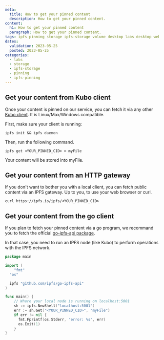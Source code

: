 ```yaml
---
meta:
  title: How to get your pinned content
  description: How to get your pinned content.
content:
  h1: How to get your pinned content
  paragraph: How to get your pinned content.
tags: ipfs pinning storage ipfs-storage volume desktop labs desktop web3 gateway kubo
dates:
  validation: 2023-05-25
  posted: 2023-05-25
categories:
  - labs
  - storage
  - ipfs-storage
  - pinning
  - ipfs-pinning
---
```


## Get your content from Kubo client

Once your content is pinned on our service, you can fetch it via any other [Kubo client](https://docs.ipfs.tech/install/command-line/). It is Linux/Max/Windows compatible.

First, make sure your client is running:

```
ipfs init && ipfs daemon
```

Then, run the following command. 

```
ipfs get <YOUR_PINNED_CID> > myFile
```

Your content will be stored into myFile.

## Get your content from an HTTP gateway

If you don't want to bother you with a local client, you can fetch public content via an IPFS gateway. Up to you, to use your web browser or curl.

```
curl https://ipfs.io/ipfs/<YOUR_PINNED_CID>
```

## Get your content from the go client

If you plan to fetch your pinned content via a go program, we recommand you to fetch the official [go-ipfs-api package](https://github.com/ipfs/go-ipfs-api).

In that case, you need to run an IPFS node (like Kubo) to perform operations with the IPFS network.

```go
package main

import (
	"fmt"
  "os"

  ipfs "github.com/ipfs/go-ipfs-api"
)

func main() {
	// Where your local node is running on localhost:5001
	sh := ipfs.NewShell("localhost:5001")
	err := sh.Get("<YOUR_PINNED_CID>", "myFile")
	if err != nil {
      fmt.Fprintf(os.Stderr, "error: %s", err)
      os.Exit(1)
	}
}
```